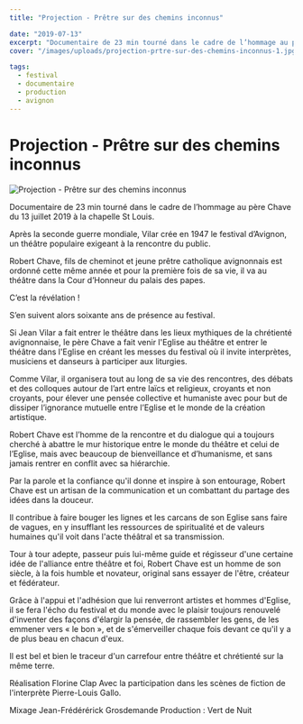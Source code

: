```yaml
---
title: "Projection - Prêtre sur des chemins inconnus"

date: "2019-07-13"
excerpt: "Documentaire de 23 min tourné dans le cadre de l’hommage au père Chave du 13 juillet 2019 à la chapelle St Louis. Après la seconde guerre mondiale, Vi..."
cover: "/images/uploads/projection-prtre-sur-des-chemins-inconnus-1.jpg"

tags:
  - festival
  - documentaire
  - production
  - avignon
---
```


# Projection - Prêtre sur des chemins inconnus

![Projection - Prêtre sur des chemins inconnus](/images/uploads/projection-prtre-sur-des-chemins-inconnus-1.jpg)

Documentaire de 23 min tourné dans le cadre de l’hommage au père Chave du 13 juillet 2019 à la chapelle St Louis.

Après la seconde guerre mondiale, Vilar crée en 1947 le festival d’Avignon, un théâtre populaire exigeant à la rencontre du public.

Robert Chave, fils de cheminot et jeune prêtre catholique avignonnais est ordonné cette même année et pour la première fois de sa vie, il va au théâtre dans la Cour d’Honneur du palais des papes.

C’est la révélation !

S’en suivent alors soixante ans de présence au festival.

Si Jean Vilar a fait entrer le théâtre dans les lieux mythiques de la chrétienté avignonnaise, le père Chave a fait venir l'Eglise au théâtre et entrer le théâtre dans l'Eglise en créant les messes du festival où il invite interprètes, musiciens et danseurs à participer aux liturgies.

Comme Vilar, il organisera tout au long de sa vie des rencontres, des débats et des colloques autour de l’art entre laïcs et religieux, croyants et non croyants, pour élever une pensée collective et humaniste avec pour but de dissiper l’ignorance mutuelle entre l’Eglise et le monde de la création artistique.

Robert Chave est l’homme de la rencontre et du dialogue qui a toujours cherché à abattre le mur historique entre le monde du théâtre et celui de l’Eglise, mais avec beaucoup de bienveillance et d’humanisme, et sans jamais rentrer en conflit avec sa hiérarchie.

Par la parole et la confiance qu'il donne et inspire à son entourage, Robert Chave est un artisan de la communication et un combattant du partage des idées dans la douceur.

Il contribue à faire bouger les lignes et les carcans de son Eglise sans faire de vagues, en y insufflant les ressources de spiritualité et de valeurs humaines qu'il voit dans l'acte théâtral et sa transmission.

Tour à tour adepte, passeur puis lui-même guide et régisseur d'une certaine idée de l'alliance entre théâtre et foi, Robert Chave est un homme de son siècle, à la fois humble et novateur, original sans essayer de l'être, créateur et fédérateur.

Grâce à l'appui et l'adhésion que lui renverront artistes et hommes d'Eglise, il se fera l'écho du festival et du monde avec le plaisir toujours renouvelé d'inventer des façons d'élargir la pensée, de rassembler les gens, de les emmener vers « le bon », et de s'émerveiller chaque fois devant ce qu'il y a de plus beau en chacun d'eux.

Il est bel et bien le traceur d'un carrefour entre théâtre et chrétienté sur la même terre.

Réalisation Florine Clap Avec la participation dans les scènes de fiction de l'interprète Pierre-Louis Gallo.

Mixage Jean-Frédérérick Grosdemande Production : Vert de Nuit
